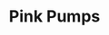 ---
title: "Pink Pumps"
subtitle: ""
creator: ""
categories: ["shoes"]
featuredImage: "../src/assets/images/item/shoes/pink-woven-shoes-view1.png"
views: ["../src/assets/images/item/shoes/pink-woven-shoes-view1.png","../src/assets/images/item/shoes/pink-woven-shoes-view2.png"]
audio:
    - "/audio/box1/ashley-pink-pumps.mp3"
nextItem:
    - "knitclogs"
---